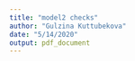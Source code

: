 ```yaml
---
title: "model2 checks"
author: "Gulzina Kuttubekova"
date: "5/14/2020"
output: pdf_document
---
```





